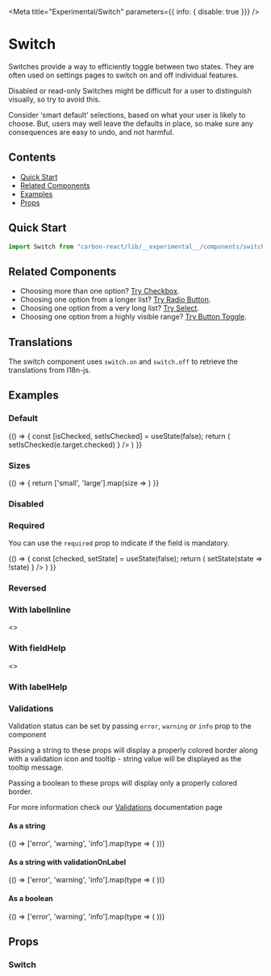 


<Meta
  title="Experimental/Switch"
  parameters={{ info: { disable: true }}}
/>

# Switch

Switches provide a way to efficiently toggle between two states. They are often used on settings pages to switch on and off individual features.

Disabled or read-only Switches might be difficult for a user to distinguish visually, so try to avoid this.

Consider ‘smart default’ selections, based on what your user is likely to choose. But, users may well leave the defaults in place, so make sure any consequences are easy to undo, and not harmful.

## Contents
- [Quick Start](#quick-start)
- [Related Components](#related-components)
- [Examples](#examples)
- [Props](#props)

## Quick Start

```javascript
import Switch from "carbon-react/lib/__experimental__/components/switch"
```

## Related Components
- Choosing more than one option? [Try Checkbox](/?path=/docs/experimental-checkbox--default-story "Checkbox").
- Choosing one option from a longer list? [Try Radio Button](/?path=/docs/experimental-radiobutton--default "Radio Button").
- Choosing one option from a very long list? [Try Select](?path=/docs/design-system-select--default-story "Select").
- Choosing one option from a highly visible range? [Try Button Toggle](/?path=/story/button-toggle--default "Button Toggle").

## Translations

The switch component uses `switch.on` and `switch.off` to retrieve the translations from I18n-js.

## Examples

### Default

<Preview>
  <Story name="default">
    {() => {
      const [isChecked, setIsChecked] = useState(false);
      return (
        <Switch
          label="Label"
          name="switch-name"
          checked={isChecked}
          onChange={ e => setIsChecked(e.target.checked) }
        />
      )
    }}
  </Story>
</Preview>

### Sizes

<Preview>
  <Story name="sizes">
    {() => {
      return ['small', 'large'].map(size =>
        <Switch
          label={size}
          key={ `switch-${size}` }
          name={ `switch-${size}` }
          size={size}
        />
      )
    }}
  </Story>
</Preview>

### Disabled

<Preview>
  <Story name="disabled">
    <Switch label="Disabled switch" disabled />
  </Story>
</Preview>

### Required

You can use the `required` prop to indicate if the field is mandatory.

<Preview>
  <Story name="Required">
    {() => {
      const [checked, setState] = useState(false);
      return (
        <Switch
          label="Terms and Conditions"
          name="required"
          required
          checked={checked}
          onChange={ e => setState(state => !state) }
        />
      )
    }}
  </Story>
</Preview>

### Reversed

<Preview>
  <Story name="reversed">
    <Switch label="Reversed switch" reverse={false} />
  </Story>
</Preview>

### With labelInline

<Preview>
  <Story name="With labelInline">
    <>
      <Switch
        label="With labelInline"
        labelInline
      />
      <Switch
        label="With labelInline and reversed"
        labelInline
        reverse={false}
      />
    </>
  </Story>
</Preview>

### With fieldHelp

<Preview>
  <Story name="with fieldHelp">
    <>
      <Switch
        label="With fieldHelp"
        fieldHelp="This text provides help for the input."
      />
      <Switch
        label="With inline fieldHelp"
        fieldHelp="This text provides help for the input."
        fieldHelpInline
      />
    </>
  </Story>
</Preview>

### With labelHelp

<Preview>
  <Story name="with labelHelp">
    <Switch
      label="With labelHelp"
      labelHelp="This text provides more information for the label."
    />
  </Story>
</Preview>

### Validations

Validation status can be set by passing `error`, `warning` or `info` prop to the component

Passing a string to these props will display a properly colored border along with a validation icon and tooltip - string value will be displayed as the tooltip message.

Passing a boolean to these props will display only a properly colored border.

For more information check our [Validations](?path=/docs/documentation-validations--page "Validations") documentation page

#### As a string

<Preview>
  <Story name="single switch - string validation">
    {() => ['error', 'warning', 'info'].map(type => (
      <Switch
        id={ `switch${type}` }
        key={ `switch-${type}` }
        { ...{ [type]: 'Message' } }
        label={ `Example switch (${type})` }
        name={ `switch-${type}` }
      />
    ))}
  </Story>
</Preview>

#### As a string with validationOnLabel

<Preview>
  <Story name="single switch - string validation - validationOnLabel">
    {() => ['error', 'warning', 'info'].map(type => (
      <Switch
        id={ `switch${type}-label` }
        key={ `switch-${type}-label` }
        { ...{ [type]: 'Message' } }
        label={ `Example switch (${type})` }
        name={ `switch-${type}-label` }
        validationOnLabel
      />
    ))}
  </Story>
</Preview>

#### As a boolean
<Preview>
  <Story name="single switch - boolean validation">
    {() => ['error', 'warning', 'info'].map(type => (
      <Switch
        id={ `switch_${type}-boolean` }
        key={ `switch-${type}-boolean` }
        { ...{ [type]: true } }
        label={ `Example switch (${type})` }
        name={ `switch-${type}-boolean` }
      />
    ))}
  </Story>
</Preview>

## Props

### Switch

<Props of={Switch} />
